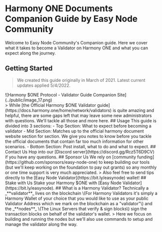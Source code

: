 
# Harmony ONE Documents Companion Guide by Easy Node Community
Welcome to Easy Node Community's Companion guide. Here we cover what it takes to become a Validator on Harmony ONE and what you can expect along the journey.
## Getting Started
> We created this guide originally in March of 2021. Latest current updates applied 5/4/2022.
<div className="center">
![Harmony $ONE Protocol - Validator Guide Companion Site](../public/image_17.png)
</div>
> While [the Official Harmony $ONE Validator guide](https://docs.harmony.one/home/network/validators) is quite amazing and helpful, there are some gaps left that may leave some new administrators with questions. We'll tackle all those and more here.
## Usage
This guide is divided into 3 sections:
- Top Section: What to expect before becoming a validator
- Mid Section: Matches up to the official harmony document website section for section. We give you notes to know before you tackle the official documents that contain far too much information for other scenarios.
- Bottom Section: Post install, what to do and what to expect.
## Contact Us
Hop into our [Discord server](https://discord.gg/Rcz5T6D9CV) if you have any questions.
## Sponsor Us
We rely on [community funding](https://github.com/sponsors/easy-node-one) to keep building our tools (but we'll keep working on the foundation to pay out grants) so any monthly or one time support is very much appreciated.
> Also feel free to send tips directly to the [Easy Node Validator](https://bit.ly/easynode) wallet!
## Stake with Us
Stake your Harmony $ONE with [Easy Node Validator](https://bit.ly/easynode).
## What is a Harmony Validator?
Technically a _**validator**_ lives on the blockchain \(For Harmony Validators it's simply a Harmony Wallet of your choice that you would like to use as your public Validator Address which we mark on the blockchain as a "validator"\) and the _**nodes**_ \(The Linux Servers that verify & sign blocks\) sign the transaction blocks on behalf of the validator's wallet.
> Here we focus on building and running the nodes but we'll also use commands to setup and manage the validator along the way.
